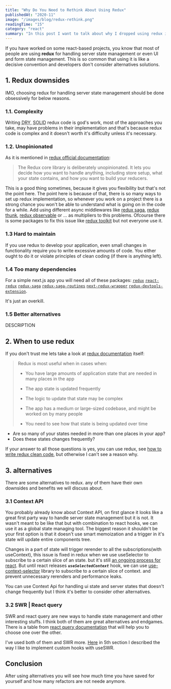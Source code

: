 ```yaml
---
title: "Why Do You Need to Rethink About Using Redux"
publishedAt: "2020-11"
image: "/images/blog/redux-rethink.png"
readingTime: "15"
category: "react"
summary: "In this post I want to talk about why I dropped using redux in most of my projects and what did I do instead."
---
```


If you have worked on some react-based projects, you know that most of people are using **redux** for handling server state management or even UI and form state management.
This is so common that using it is like a decisive convention and developers don't consider alternatives solutions.

## 1. Redux downsides

IMO, choosing redux for handling server state management should be done obsessively for below reasons.

### 1.1. Complexity

Writing <abbr title="Don't repeat yourself">DRY</abbr>, <abbr title="single responsibility principle, open-closed principle, Liskov substitution principle, interface segregation principle and dependency inversion principle">SOLID</abbr> redux code is god's work, most of the approaches you take, may have problems in their implementation and that's because redux code is complex and it doesn't worth it's difficulty unless it's necessary.

### 1.2. Unopinionated

As it is mentioned in [redux official documentation](https://redux.js.org/redux-toolkit/overview#purpose):

> The Redux core library is deliberately unopinionated. It lets you decide how you want to handle anything, including store setup, what your state contains, and how you want to build your reducers.

This is a good thing sometimes, because it gives you flexibility but that's not the point here. The point here is because of that, there is so many ways to set up redux implementation, so whenever you work on a project there is a strong chance you won't be able to understand what is going on in the code for a while.
Add using different async middlewares like [redux saga](https://redux-saga.js.org/), [redux thunk](https://github.com/reduxjs/redux-thunk), [redux observable](https://redux-observable.js.org/) or ... as multipliers to this problems.
Ofcourse there is some packages to fix this issue like [redux toolkit](https://www.npmjs.com/package/@reduxjs/toolkit) but not everyone use it.

### 1.3 Hard to maintain

If you use redux to develop your application, even small changes in functionality require you to write excessive amounts of code. You either ought to do it or violate principles of clean coding (if there is anything left).

### 1.4 Too many dependencies

For a simple next.js app you will need all of these packages:
[`redux`](https://redux.js.org/) [`react-redux`](https://react-redux.js.org/) [`redux-saga`](https://redux-saga.js.org/) [`redux-saga-routines`](https://www.npmjs.com/package/redux-saga-routines) [`next-redux-wrapper`](https://github.com/kirill-konshin/next-redux-wrapper) [`redux-devtools-extension`](https://www.npmjs.com/package/@redux-devtools/extension).

It's just an overkill.

### 1.5 Better alternatives

DESCRIPTION

## 2. When to use redux

If you don't trust me lets take a look at [redux documentation](https://redux.js.org/faq/general#when-should-i-use-redux) itself:

> Redux is most useful when in cases when:
>
> - You have large amounts of application state that are needed in many places in the app
>
> - The app state is updated frequently
>
> - The logic to update that state may be complex
>
> - The app has a medium or large-sized codebase, and might be worked on by many people
>
> - You need to see how that state is being updated over time

- Are so many of your states needed in more than one places in your app?
- Does these states changes frequently?

If your answer to all those questions is yes, you can use redux, see [how to write redux clean code](https://portfolio-mili.vercel.app/blog/redux-clean-code), but otherwise I can't see a reason why.

## 3. alternatives

There are some alternatives to redux. any of them have their own downsides and benefits we will discuss about.

### 3.1 Context API

You probably already know about Context API, on first glance it looks like a great first party way to handle server state management but it is not. It wasn't meant to be like that but with combination to react hooks, we can use it as a global state managing tool.
The biggest reason it shouldn't be your first option is that it doesn't use smart memoization and a trigger in it's state will update entire components tree.

Changes in a part of state will trigger rerender to all the subscriptions(with useContext), this issue is fixed in redux when we use useSelector to subscribe to a certain slice of an state. but it's still [an ongoing process for react](https://github.com/reactjs/rfcs/pull/119).
But until react releases **_`useSelectedContext`_** hook, we can use [use-context-selector](https://www.npmjs.com/package/use-context-selector) library to subscribe to a certain slice of context. and prevent unnecessary rerenders and performance leaks.

You can use Context Api for handling ui state and server states that doesn't change frequently but I think it's better to consider other alternatives.

### 3.2 SWR | React query

SWR and react query are new ways to handle state management and other interesting stuffs.
I think both of them are great alternatives and endgames.
There is a table from [react query documentation](https://react-query.tanstack.com/comparison) that will help you to choose one over the other.

I've used both of them and SWR more.
[Here](http://localhost:4000/blog/data-fetching-pattern-preference) in 5th section I described the way I like to implement custom hooks with useSWR.

## Conclusion

After using alternatives you will see how much time you have saved for yourself and how many refactors are not neede anymore.
